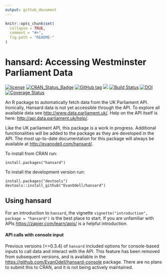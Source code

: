 ```yaml
---
output: github_document
---
```


<!-- README.md is generated from README.Rmd. Please edit that file -->

```r
knitr::opts_chunk$set(
  collapse = TRUE,
  comment = "#>",
  fig.path = "README-"
)
```

# hansard: Accessing Westminster Parliament Data
[![license](https://img.shields.io/github/license/mashape/apistatus.svg)]()
[![CRAN\_Status\_Badge](https://www.r-pkg.org/badges/version/hansard)](https://cran.r-project.org/package=hansard)
[![GitHub tag](https://img.shields.io/github/tag/evanodell/hansard.svg)](https://github.com/evanodell/hansard)
[![](http://cranlogs.r-pkg.org/badges/grand-total/hansard)](https://dgrtwo.shinyapps.io/cranview/)
[![Build Status](https://travis-ci.org/EvanOdell/hansard.png?branch=master)](https://travis-ci.org/EvanOdell/hansard) 
[![DOI](https://zenodo.org/badge/72111315.svg)](https://zenodo.org/badge/latestdoi/72111315)
[![Coverage Status](https://img.shields.io/codecov/c/github/EvanOdell/hansard/master.svg)](https://codecov.io/github/EvanOdell/hansard?branch=master)


An R package to automatically fetch data from the UK Parliament API. Ironically, Hansard data is not yet accessible through the API. To explore all available data see <http://www.data.parliament.uk/>. Help on the API itself is here: <http://api.data.parliament.uk/help/>. 

Like the UK parliament API, this package is a work in progress. Additional functionalities will be added to the package as they are developed in the API. The most up-to-date documentation for this package will always be available at <http://evanodell.com/hansard/>.

To install from CRAN run:

```
install.packages("hansard")
```

To install the development version run:

```
install.packages("devtools")
devtools::install_github("EvanOdell/hansard")
```

## Using hansard

For an introduction to `hansard`, the vignette `vignette("introduction", package = "hansard")` is the best place to start. If you are unfamiliar with APIs [https://zapier.com/learn/apis/](this introductory course) is a helpful introduction.

#### API calls with console input

Previous versions (<=0.3.4) of `hansard` included options for console-based inputs to call data and interact with the API. This feature has been removed from subsequent versions, and is available in the [https://github.com/EvanOdell/hansard-console](`hansardconsole`) package. There are no plans to submit this to CRAN, and it is not being actively maintained.


